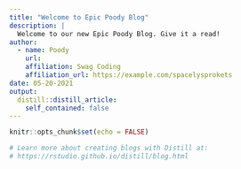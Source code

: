 ```yaml
---
title: "Welcome to Epic Poody Blog"
description: |
  Welcome to our new Epic Poody Blog. Give it a read! 
author:
  - name: Poody
    url: 
    affiliation: Swag Coding
    affiliation_url: https://example.com/spacelysprokets
date: 05-20-2021
output:
  distill::distill_article:
    self_contained: false
---
```


```r
knitr::opts_chunk$set(echo = FALSE)

# Learn more about creating blogs with Distill at:
# https://rstudio.github.io/distill/blog.html

```




